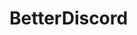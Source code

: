 # BetterDiscord


<Cards>
  <Card
    title="Crashes on launch after installing"
    href="betterdiscord/crashes-on-launch"
  ></Card>
  <Card    
    title="Can't click licence agreement box"
    href="betterdiscord/cant-click-box"
  ></Card>
  <Card
    title="Fails downloading .asar/assets file"
    href="betterdiscord/asar-assets"
  ></Card>
  <Card
    title="AutoStartRichPresence Issues"
    href="betterdiscord/autostartrichpresence"
  ></Card>
  <Card
    title="Find plugin / theme folder"
    href="betterdiscord/plugin-folder"
  ></Card>
  <Card
    title="Not showing in settings"
    href="not-showing"
  ></Card>
  <Card
    title="Discord folder not detected"
    href="folder-detection"
  ></Card>
</Cards>